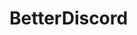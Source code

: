 # BetterDiscord


<Cards>
  <Card
    title="Crashes on launch after installing"
    href="betterdiscord/crashes-on-launch"
  ></Card>
  <Card    
    title="Can't click licence agreement box"
    href="betterdiscord/cant-click-box"
  ></Card>
  <Card
    title="Fails downloading .asar/assets file"
    href="betterdiscord/asar-assets"
  ></Card>
  <Card
    title="AutoStartRichPresence Issues"
    href="betterdiscord/autostartrichpresence"
  ></Card>
  <Card
    title="Find plugin / theme folder"
    href="betterdiscord/plugin-folder"
  ></Card>
  <Card
    title="Not showing in settings"
    href="not-showing"
  ></Card>
  <Card
    title="Discord folder not detected"
    href="folder-detection"
  ></Card>
</Cards>